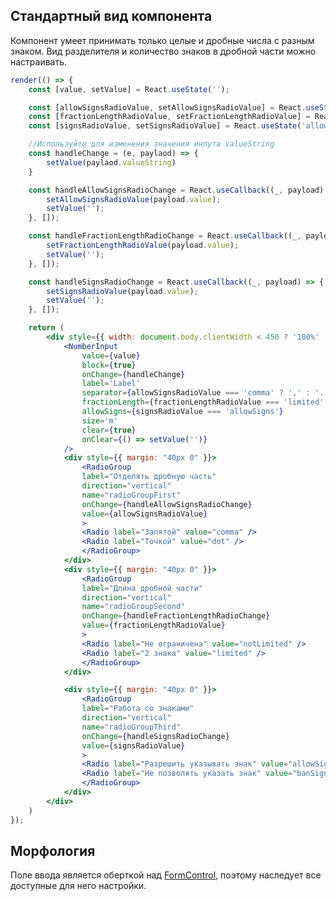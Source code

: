 ## Стандартный вид компонента

Компонент умеет принимать только целые и дробные числа с разным знаком. 
Вид разделителя и количество знаков в дробной части можно настраивать.

```jsx live
render(() => {
    const [value, setValue] = React.useState('');

    const [allowSignsRadioValue, setAllowSignsRadioValue] = React.useState('comma');
    const [fractionLengthRadioValue, setFractionLengthRadioValue] = React.useState('notLimited');
    const [signsRadioValue, setSignsRadioValue] = React.useState('allowSigns');

    //Используйте для изменения значения инпута valueString
    const handleChange = (e, paylaod) => {
        setValue(paylaod.valueString)
    }

    const handleAllowSignsRadioChange = React.useCallback((_, payload) => {
        setAllowSignsRadioValue(payload.value);
        setValue('');
    }, []);

    const handleFractionLengthRadioChange = React.useCallback((_, payload) => {
        setFractionLengthRadioValue(payload.value);
        setValue('');
    }, []);

    const handleSignsRadioChange = React.useCallback((_, payload) => {
        setSignsRadioValue(payload.value);
        setValue('');
    }, []);

    return (
        <div style={{ width: document.body.clientWidth < 450 ? '100%' : 320 }}>
            <NumberInput
                value={value}
                block={true}
                onChange={handleChange}
                label='Label'
                separator={allowSignsRadioValue === 'comma' ? ',' : '.'}
                fractionLength={fractionLengthRadioValue === 'limited' ? 2 : null}
                allowSigns={signsRadioValue === 'allowSigns'}
                size='m'
                clear={true}
                onClear={() => setValue('')}
            />
            <div style={{ margin: "40px 0" }}>
                <RadioGroup
                label="Отделять дробную часть"
                direction="vertical"
                name="radioGroupFirst"
                onChange={handleAllowSignsRadioChange}
                value={allowSignsRadioValue}
                >
                <Radio label="Запятой" value="comma" />
                <Radio label="Точкой" value="dot" />
                </RadioGroup>
            </div>
            <div style={{ margin: "40px 0" }}>
                <RadioGroup
                label="Длина дробной части"
                direction="vertical"
                name="radioGroupSecond"
                onChange={handleFractionLengthRadioChange}
                value={fractionLengthRadioValue}
                >
                <Radio label="Не ограничена" value="notLimited" />
                <Radio label="2 знака" value="limited" />
                </RadioGroup>
            </div>

            <div style={{ margin: "40px 0" }}>
                <RadioGroup
                label="Работа со знаками"
                direction="vertical"
                name="radioGroupThird"
                onChange={handleSignsRadioChange}
                value={signsRadioValue}
                >
                <Radio label="Разрешить указывать знак" value="allowSigns" />
                <Radio label="Не позволять указать знак" value="banSigns" />
                </RadioGroup>
            </div>
        </div>    
    )
});
```

## Морфология

Поле ввода является оберткой над [FormControl](/docs/components-forms-inputs-formcontrol--form-control), поэтому наследует все доступные для него настройки.